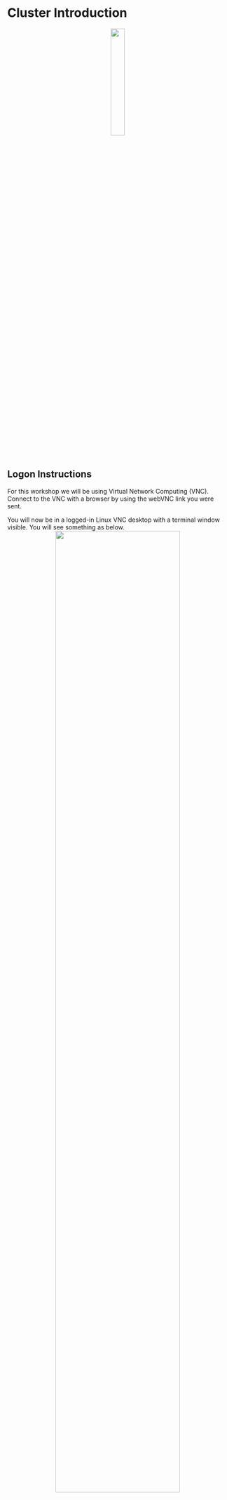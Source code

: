 # Cluster Introduction

<center>![](./images/cluster.png){width=25%}</center>

## Logon Instructions
For this workshop we will be using Virtual Network Computing (VNC). 
Connect to the VNC with a browser by using the webVNC link you were sent.

You will now be in a logged-in Linux VNC desktop with a terminal window visible. 
You will see something as below. 
<center>![](./images/logon_pic.png){width=75%}</center>

If you do not see something similar please ask for assistance.

If the VNC is taking up too much/little space of your browser you can use the zoom of your browser to adjust the size. Ensure you can see one whole terminal.

During the first chapters of this session you will be working directly in the terminal window in the VNC. During the latter chapters we will open a plain text editor called [Gedit](https://wiki.gnome.org/Apps/Gedit).

## The Terminal Window
In our case the terminal window looks like the picture below. We are using the terminal window as our shell to interpret our commands to the kernel. Depending on your system and preferences it may look different.

<center>![](./images/terminal_window.png){width=75%}</center>

You're now ready to stat the workshop!

## Load workshop data
Before we get started, we need to copy across some data files to analyse later in the workshop.

In the terminal window, issue the following commands to copy the data into your account:

```bash
cd ~
cp -r /pub14/tea/nsc201/Python_course_data .

```